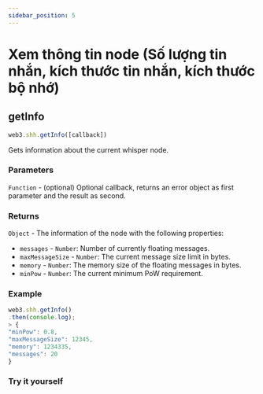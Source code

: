 ```yaml
---
sidebar_position: 5
---
```


# Xem thông tin node (Số lượng tin nhắn, kích thước tin nhắn, kích thước bộ nhớ)

## getInfo
```javascript
web3.shh.getInfo([callback])
```
Gets information about the current whisper node.
### Parameters
`Function` - (optional) Optional callback, returns an error object as first parameter and the result as second.
### Returns
`Object` - The information of the node with the following properties:

+ `messages` - `Number`: Number of currently floating messages.
+ `maxMessageSize` - `Number`: The current message size limit in bytes.
+ `memory` - `Number`: The memory size of the floating messages in bytes.
+ `minPow` - `Number`: The current minimum PoW requirement.
### Example
```javascript
web3.shh.getInfo()
.then(console.log);
> {
"minPow": 0.8,
"maxMessageSize": 12345,
"memory": 1234335,
"messages": 20
}
```
### Try it yourself